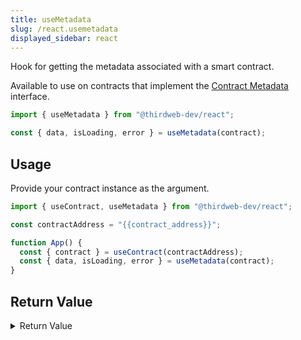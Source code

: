 ```yaml
---
title: useMetadata
slug: /react.usemetadata
displayed_sidebar: react
---
```


Hook for getting the metadata associated with a smart contract.

Available to use on contracts that implement the [Contract Metadata](/solidity/extensions/contractmetadata) interface.

```jsx
import { useMetadata } from "@thirdweb-dev/react";

const { data, isLoading, error } = useMetadata(contract);
```

## Usage

Provide your contract instance as the argument.

```jsx
import { useContract, useMetadata } from "@thirdweb-dev/react";

const contractAddress = "{{contract_address}}";

function App() {
  const { contract } = useContract(contractAddress);
  const { data, isLoading, error } = useMetadata(contract);
}
```

## Return Value

<details>
  <summary>Return Value</summary>
  <div>

The hook's `data` property, once loaded, is an object containing the contract's metadata.

```ts
CustomContractMetadata | undefined;

interface CustomContractMetadata {
  /**
   * The name of the contract.
   */
  name: string;
  /**
   * A description of the contract.
   */
  description?: string;
  /**
   * The image associated with the contract.
   */
  image?: any;
  /**
   * An external link associated with the contract.
   */
  external_link?: string;
}
```

</div>
</details>

